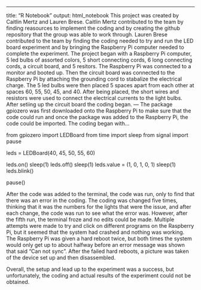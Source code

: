 ---
title: "R Notebook"
output: html_notebook
This project was created by Caitlin Mertz and Lauren Brese.
Caitlin Mertz contributed to the team by finding reasources to implement the coding and by creating the github repository that the group was able to work through.
Lauren Brese contributed to the team by finding the coding needed to try and run the LED board experiment and by bringing the Raspberry Pi computer needed to complete the experiment. 
The project began with a Raspberry Pi computer, 5 led bulbs of assorted colors, 5 short connecting cords, 6 long connecting cords, a circuit board, and 5 resitors. The Raspberry Pi was connected to a monitor and booted up. Then the circuit board was connected to the Raspberry Pi by attaching the grounding cord to stabalize the electrical charge. The 5 led bulbs were then placed 5 spaces apart from each other at spaces 60, 55, 50, 45, and 40. After being placed, the short wires and resistors were used to connect the electrical currents to the light bulbs. After setiing up the circuit board the coding began. ---
The package gpiozero was first downloaded onto the Raspberry Pi to make sure that the code could run and once the package was added to the Raspberry Pi, the code could be imported. The coding began with...

from gpiozero import LEDBoard
from time import sleep
from signal import pause

leds = LEDBoard(40, 45, 50, 55, 60)

leds.on()
sleep(1)
leds.off()
sleep(1)
leds.value = (1, 0, 1, 0, 1)
sleep(1)
leds.blink()

pause()

After the code was added to the terminal, the code was run, only to find that there was an error in the coding.  The coding was changed five times, thinking that it was the numbers for the lights that were the issue, and after each change, the code was run to see what the error was.  However, after the fifth run, the terminal froze and no edits could be made.  Multiple attempts were made to try and click on different programs on the Raspberry Pi, but it seemed that the system had crashed and nothing was working.  The Raspberry Pi was given a hard reboot twice, but both times the system would only get up to about halfway before an error message was shown that said "Can not sync".  After the failed hard reboots, a picture was taken of the device set up and then disassembled.

Overall, the setup and lead up to the experiment was a success, but unfortunately, the coding and actual results of the experiment could not be obtained.
